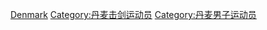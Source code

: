 [[Category:各国男子击剑运动员|Denmark]]
[[Category:丹麦击剑运动员|Category:丹麦击剑运动员]]
[[Category:丹麦男子运动员|Category:丹麦男子运动员]]